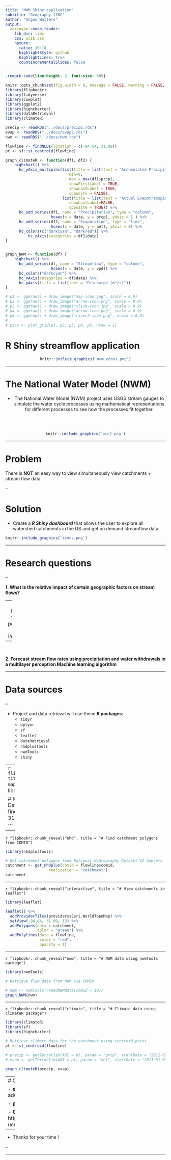 ```yaml
---
title: "NWM Shiny application"
subtitle: "Geography 176C"
author: "Angus Watters"
output:
  xaringan::moon_reader:
    lib_dir: libs
    css: ucsb.css
    nature:
      ratio: 16:10
      highlightStyle: github
      highlightLines: true
      countIncrementalSlides: false
---
```


```css
.remark-code{line-height: 2; font-size: 60%}
```
```r
knitr::opts_chunk$set(fig.width = 8, message = FALSE, warning = FALSE, comment = "", cache = FALSE, fig.retina = 3)
library(flipbookr)
library(tidyverse)
library(cowplot)
library(ggplot2)
library(highcharter)
library(dataRetrieval)
library(climateR)

precip <- readRDS("../docs/precip2.rds")
evap <- readRDS("../docs/evap2.rds")
nwm <- readRDS("../docs/nwm.rds")

flowline <- findNLDI(location = c(-94.64, 31.09))
pt <- sf::st_centroid(flowline)

graph_climateR <- function(df1, df2) {
    highchart() %>%
      hc_yAxis_multiples(list(title = list(text = "Accumulated Precipitation (mm)"),
                            min=0,
                            max = max(df1$prcp),
                            showFirstLabel = TRUE,
                            showLastLabel = TRUE,
                            opposite = FALSE),
                         list(title = list(text = "Actual Evapotranspiration (mm)"),
                            showLastLabel=FALSE,
                            opposite = TRUE)) %>%
      hc_add_series(df1, name = "Precipitation", type = "column",
                    hcaes(x = date, y = prcp), yAxis = 1 ) %>%
      hc_add_series(df2, name = "Evaporation", type = "line",
                    hcaes(x = date, y = aet), yAxis = 0) %>%
      hc_colors(c("darkcyan", "darkred")) %>% 
          hc_xAxis(categories = df1$date) 
}


graph_NWM <- function(df) {
    highchart() %>%
      hc_add_series(df, name = "Streamflow", type = "column",
                    hcaes(x = date, y = vpd)) %>%
      hc_colors("darkcyan") %>% 
      hc_xAxis(categories = df$date) %>% 
      hc_yAxis(title = list(text = "Discharge (m³/s)"))
}

# p1 <- ggdraw() + draw_image("map-icon.jpg", scale = 0.9)
# p2 <- ggdraw() + draw_image("arrow-icon.png", scale = 0.9)
# p3 <- ggdraw() + draw_image("click-icon.jpg", scale = 0.9)
# p4 <- ggdraw() + draw_image("arrow-icon.png", scale = 0.9)
# p5 <- ggdraw() + draw_image("river2-icon.png", scale = 0.9)
# 
# pics <- plot_grid(p1, p2, p3, p4, p5, nrow = 1)
```

# **R Shiny streamflow application**
<center>
```r
knitr::include_graphics('nwm_conus.png')
```
</center>
---

# **The National Water Model (NWM)**
<center>
- The National Water Model (NWM) project uses USGS stream gauges to simulate the water cycle processes using  mathematical representations for different processes to see how the processes fit together.

<br>
<br>

```r
knitr::include_graphics('pic2.png')
```
</center>


---

# **Problem**
There is **NOT** an easy way to view simultaneously view catchments + stream flow data 


--

# **Solution**
- Create a ***R Shiny dashboard*** that allows the user to explore all watershed catchments in the US and get on demand streamflow data

```r
knitr::include_graphics('icons.png')
```

---

# **Research questions**

--

**1. What is the relative impact of certain geographic factors on stream flows?**

--
  - Proximity to a dam, population density, land cover

--

<br>

**2. Forecast stream flow rates using precipitation and water withdrawals in a multilayer perceptron Machine learning algorithm**

---

# **Data sources**

--

- Project and data retrieval will use these **R packages**:
  - `tidyr`
  - `dplyer`
  - `sf`
  - `leaflet`
  - `dataRetrieval`
  - `nhdplusTools`
  - `nwmTools`
  - `shiny`
  
---
`r flipbookr::chunk_reveal("nldi", title = "# Find flowline from map click")`
```r
library(dataRetrieval)

# R Client for the Network Linked Data Index
flowline <- findNLDI(location = c(-94.64, 31.09))
flowline 

```

---

`r flipbookr::chunk_reveal("nhd", title = "# Find catchment polygons from COMID")`
```r
library(nhdplusTools)

# Get catchment polygons from National Hydrography Dataset V2 Subsets 
catchment <- get_nhdplus(comid = flowline$comid, 
                   realization = "catchment")
catchment

```

---

`r flipbookr::chunk_reveal("interactive", title = "# View catchments in leaflet")`
```r
library(leaflet)

leaflet() %>% 
  addProviderTiles(providers$Esri.WorldTopoMap) %>% 
  setView(-94.64, 31.09, 13) %>%  
  addPolygons(data = catchment,
              color = "green") %>% 
  addPolylines(data = flowline,
               color = "red",
               opacity = 1) 
```

---


`r flipbookr::chunk_reveal("nwm", title = "# NWM data using nwmTools package")`

```r
library(nwmTools)

# Retrieve flow data from NWM via COMID

# nwm <- nwmTools::readNWMdata(comid = 101)
graph_NWM(nwm)
```
---

`r flipbookr::chunk_reveal("climate", title = "# Climate data using climateR package")`

```r
library(climateR)
library(sf)
library(highcharter)

# Retrieve climate data for the catchment using centroid point
pt <- st_centroid(flowline)

# precip <- getTerraClim(AOI = pt, param = "prcp", startDate = "2011-01-01", endDate = "2014-01-01")
# evap <- getTerraClim(AOI = pt, param = "aet", startDate = "2011-01-01", endDate = "2014-01-01")

graph_climateR(precip, evap)
```
---
# Contact info

- **email:** adwattersgrubstein@ucsb.edu

- **phone:** (805) 895-1590

- **GitHub:** https://github.com/anguswg-ucsb


--

- Thanks for your time !

--

---

